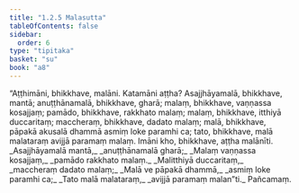 ```yaml
---
title: "1.2.5 Malasutta"
tableOfContents: false
sidebar:
  order: 6
type: "tipitaka"
basket: "su"
book: "a8"
---
```



<DynamicBreadcrumb />

<Division number="15" book="a8" bookNo="17" page="37">

<Paragraph number="168" book="a8">
“Aṭṭhimāni, bhikkhave, malāni. Katamāni aṭṭha? Asajjhāyamalā, bhikkhave, mantā; anuṭṭhānamalā, bhikkhave, gharā; malaṃ, bhikkhave, vaṇṇassa kosajjaṃ; pamādo, bhikkhave, rakkhato malaṃ; malaṃ, bhikkhave, itthiyā duccaritaṃ; maccheraṃ, bhikkhave, dadato malaṃ; malā, bhikkhave, pāpakā akusalā dhammā asmiṃ loke paramhi ca; tato, bhikkhave, malā malataraṃ avijjā paramaṃ malaṃ. Imāni kho, bhikkhave, aṭṭha malānīti.
</Paragraph>

<Paragraph number="169" type="verses" book="a8">
_Asajjhāyamalā mantā,_  
_anuṭṭhānamalā gharā;_  
_Malaṃ vaṇṇassa kosajjaṃ,_  
_pamādo rakkhato malaṃ._  

</Paragraph>

<Paragraph number="170" type="verses" book="a8">
_Malitthiyā duccaritaṃ,_  
_maccheraṃ dadato malaṃ;_  
_Malā ve pāpakā dhammā,_  
_asmiṃ loke paramhi ca;_  
_Tato malā malataraṃ,_  
_avijjā paramaṃ malan”ti._  


</Paragraph>
</Division>

<Paragraph number="171" type="center" book="a8">
Pañcamaṃ.
</Paragraph>